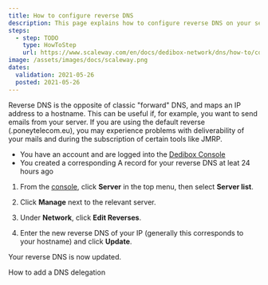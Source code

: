 ```yaml
---
title: How to configure reverse DNS
description: This page explains how to configure reverse DNS on your server
steps:
  - step: TODO
    type: HowToStep
    url: https://www.scaleway.com/en/docs/dedibox-network/dns/how-to/configure-reverse-dns
image: /assets/images/docs/scaleway.png
dates:
  validation: 2021-05-26
  posted: 2021-05-26
---
```


Reverse DNS is the opposite of classic "forward" DNS, and maps an IP address to a hostname. This can be useful if, for example, you want to send emails from your server. If you are using the default reverse (.poneytelecom.eu), you may experience problems with deliverability of your mails and during the subscription of certain tools like JMRP. 

<Message type="requirement">

  - You have an account and are logged into the [Dedibox Console](https://console.online.net) 
  - You created a corresponding A record for your reverse DNS at leat 24 hours ago

</Message>

1. From the [console](https://console.online.net), click **Server** in the top menu, then select **Server list**.

  <Lightbox src="scaleway-dedibox-server-list" alt="" />

2. Click **Manage** next to the relevant server.

3. Under **Network**, click **Edit Reverses**.

  <Lightbox src="scaleway-edit-reverse-button.png" alt="" />

4. Enter the new reverse DNS of your IP (generally this corresponds to your hostname) and click **Update**.

  <Lightbox src="scaleway-edit-reverse-panel.png" alt="" />

  Your reverse DNS is now updated.

<Navigation title="See Also">
  <NextButton to="/dedibox-network/dns/how-to/add-dns-delegation/">How to add a DNS delegation</NextButton>
</Navigation>
